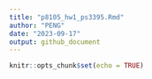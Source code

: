 ```yaml
---
title: "p8105_hw1_ps3395.Rmd"
author: "PENG"
date: "2023-09-17"
output: github_document
---
```


```r
knitr::opts_chunk$set(echo = TRUE)
```

